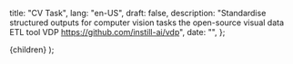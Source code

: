   title: "CV Task",
  lang: "en-US",
  draft: false,
  description: "Standardise structured outputs for computer vision tasks the open-source visual data ETL tool VDP https://github.com/instill-ai/vdp",
  date: "",
};

  <DocsLayout meta={meta}>{children}</DocsLayout>
);
